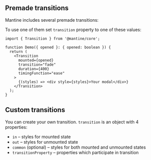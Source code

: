 

## Premade transitions

Mantine includes several premade transitions:

<Demo data={TooltipDemos.transitions} />

To use one of them set `transition` property to one of these values:

```tsx
import { Transition } from '@mantine/core';

function Demo({ opened }: { opened: boolean }) {
  return (
    <Transition
      mounted={opened}
      transition="fade"
      duration={400}
      timingFunction="ease"
    >
      {(styles) => <div style={styles}>Your modal</div>}
    </Transition>
  );
}
```

## Custom transitions

You can create your own transition. `transition` is an object with 4 properties:

- `in` – styles for mounted state
- `out` – styles for unmounted state
- `common` (optional) – styles for both mounted and unmounted states
- `transitionProperty` – properties which participate in transition

<Demo data={TransitionDemos.custom} />
